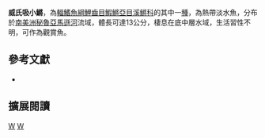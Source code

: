 {{Speciesbox 
| taxon = Apyolebias wischmanni
| status = NE
| status_system = IUCN3.1
| authority =  [[Seegers|Seegers]], 1983
| synonyms = *''Pterolebias wischmanni, Seegers, 1983''
}}
'''威氏吸小鱂'''，為[[輻鰭魚綱|輻鰭魚綱]][[鯉齒目|鯉齒目]][[鰕鱂亞目|鰕鱂亞目]][[溪鱂科|溪鱂科]]的其中一[[種|種]]，為熱帶淡水魚，分布於[[南美洲|南美洲]][[秘魯|秘魯]][[亞馬遜河|亞馬遜河]]流域，體長可達13公分，棲息在底中層水域，生活習性不明，可作為觀賞魚。

== 參考文獻 ==
*{{FishBase_species|genus=Aphyolebias|species=wischmanni|year=2014|month=8}}

== 擴展閱讀 ==
{{refbegin}}
{{wikispecies-inline|Aphyolebias wischmanni|威氏吸小鱂}}
{{refend}}
{{Taxonbar|from=Q6423519}}

[[Category:觀賞魚|W]]
[[Category:吸小鱂屬|W]]


{{魚類小作品}}